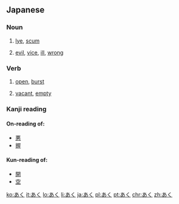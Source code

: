 ==Japanese==

===Noun===
{{ja-noun}}

# {{ja-def|灰汁}} [[lye]], [[scum]]
# {{ja-def|悪}} [[evil]], [[vice]], [[ill]], [[wrong]]

===Verb===
{{ja-verb|type=1}}

# {{ja-def|開く}} [[open]], [[burst]]
# {{ja-def|空く}} [[vacant]], [[empty]]

===Kanji reading===
{{ja-kanji reading}}

====On-reading of:====
* [[悪]]
* [[握]]

====Kun-reading of:====
* [[開]]
* [[空]]

[[ko:あく]]
[[it:あく]]
[[lo:あく]]
[[li:あく]]
[[ja:あく]]
[[pl:あく]]
[[pt:あく]]
[[chr:あく]]
[[zh:あく]]